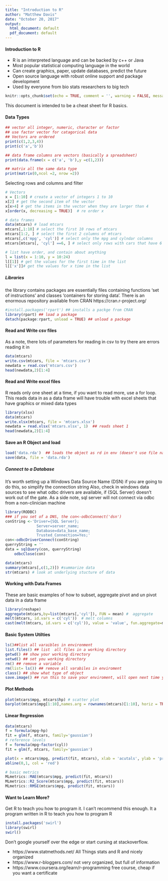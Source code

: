 ```yaml
---
title: "Introduction to R"
author: "Matthew Davis"
date: "October 20, 2017"
output:
  html_document: default
  pdf_document: default
---
```

#### Introduction to R

* R is an interpreted language  and can be backed by c++ or Java
* Most popular statistical computing language in the world
* Can create graphics, paper, update databases, predict the future
* Open source language with robust online support and package development 
* Used by everyone from bio stats researchers to big tech

```r
knitr::opts_chunk$set(echo = TRUE, comment = '', warning = FALSE, message = FALSE, fig.width = 3, fig.height = 3)
```

This document is intended to be a cheat sheet for R basics.

#### Data Types

```r
## vector all integer, numeric, character or factor 
## use factor vector for catagorical data
## Vectors are ordered
print(c(1,2,3,4))
print(c('a','b'))

## data frame columns are vectors (basically a spreadsheet)
print(data.frame(x = c('a', 'b'),y =c(1,2)))

## matrix all the same data type
print(matrix(0,ncol =2, nrow =2))

```

Selecting rows and columns and filter
```r
# Vectors
x = [1:10] # create a vector of integers 1 to 10
x[2] # get the second item of the vector
x[x>4] # get the items in the vector when they are larger than 4 
x[order(x, decreasing = TRUE)]  # re order x 

# data frames
data(mtcars) # load mtcars
mtcars[,1:10] # select the first 10 rows of mtcars
mtcars[1:2, ] # select the first 2 columns of mtcars
mtcars[,c('mpg', 'cyl')] # select only the mpg and cylndar columns
mtcars[mtcars[, 'cyl'] ==6, ] # select only rows with cars that have 6 cylindars

# list have order, and contain about anything
l = list(x = 1:10, y = 10:24)
l[[1]] # get the values for the first time in the list
l[['x']]# get the values for x time in the list
```



##### Libraries
the library contains packages are essentially files containing functions 'set of instructions' and classes 'containers for storing data'. There is an enormous repository available from CRAN  https://cran.r-project.org/
```r
#install.packages('rpart') ## installs a packge from CRAN
library(rpart) ## load a package
detach(package:rpart, unload = TRUE) ## unload a package
```


#### Read and Write csv files
As a note, there lots of parameters for reading in csv to try there are errors reading it in
```r
data(mtcars)
write.csv(mtcars, file = 'mtcars.csv')
newdata = read.csv('mtcars.csv')
head(newdata,2)[1:4]
```

#### Read and Write excel files

R reads only one sheet at a time, if you want to read more, use a for loop.  This reads data in as a data frame will have trouble with excel sheets that have graphics or mixed data types
```r
library(xlsx)
data(mtcars)
write.xlsx(mtcars, file = 'mtcars.xlsx')
newdata = read.xlsx('mtcars.xlsx', 1)  ## reads sheet 1
head(newdata,2)[1:4]
```

#### Save an R Object and load

```r
load('data.rda')  ## loads the object as rd in env (doesn't use file name for variable name)
save(data, file = 'data.rda')
```



##### Connect to a Database 

It's worth setting up a Windows Data Source Name (DSN) if you are going to do this, so simplify the connection string
Also, check in windows data sources to see what odbc drivers are available, if {SQL Server} doesn't work out of the gate.  As a side note, sql server will not connect via odbc from a non-clinician machine
```r
library(RODBC)
### if you set of a DNS, the con<-odbcConnect('dsn')
conString <-'Driver={SQL Server};
              Server=server_name;
              Database=data_base_name;
              Trusted_Connection=Yes;'
con<-odbcDriverConnect(conString)
querryString = ''
data = sqlQuery(con, querryString)
    odbcClose(con)
```

```r
data(mtcars)
summary(mtcars[,c(1,2)]) #summarize data
str(mtcars) # look at underlying stucture of data
```

#### Working with Data Frames

These are basic examples of how to subset,
aggregate pivot and un pivot data in a data frame

```r
library(reshape)
aggregate(mtcars,by=list(mtcars[,'cyl']), FUN = mean) #  aggregate
melt(mtcars, id.vars = c('cyl'))  # melt columns
cast(melt(mtcars, id.vars = c('cyl')), value = 'value', fun.aggregate=mean ) # cast ie pivot

````

#### Basic System Utilties

```r
ls()##list all varaibles in environment
list.files() ## list  all files in a working directory
getwd() ## show your working directory
setwd() ## set you working directory
rm() ## remove a variable
rm(list= ls()) ## remove all varabiles in enviroment
class() ## show what type of object
save.image() ## run this to save your enviroment, will open next time you open the project. 
```

#### Plot Methods
```r
plot(mtcars$mpg, mtcars$hp) # scatter plot
barplot(mtcars$mpg[1:10],names.arg = rownames(mtcars)[1:10], horiz = TRUE, las=1)
```

#### Linear Regression
```r
data(mtcars)
f = formula(mpg~hp)
fit = glm(f, mtcars, family='gaussian')
# reference levels
f = formula(mpg~factor(cyl))
fit = glm(f, mtcars, family='gaussian')

plot(x = mtcars$mpg, predict(fit, mtcars), xlab = 'acutals', ylab = 'predictions')
abline(0,1, col = 'red')

# basic metrics 
MLmetrics::MAE(mtcars$mpg, predict(fit, mtcars))
MLmetrics::R2_Score(mtcars$mpg, predict(fit, mtcars))
MLmetrics::RMSE(mtcars$mpg, predict(fit, mtcars))

```

#### Want to Learn More?

Get R to teach you how to program it. 
I can't recommend this enough.  It a program written in R to teach you how to program R 
```r
install.packages('swirl')
library(swirl)
swirl()
```

Don't google yourself over the edge or start cursing at stackoverflow. 

* https://www.statmethods.net/ All Things stats and R and nicely organized
* https://www.r-bloggers.com/ not very organized, but full of information
* https://www.coursera.org/learn/r-programming free course, cheap if you want a certificate
